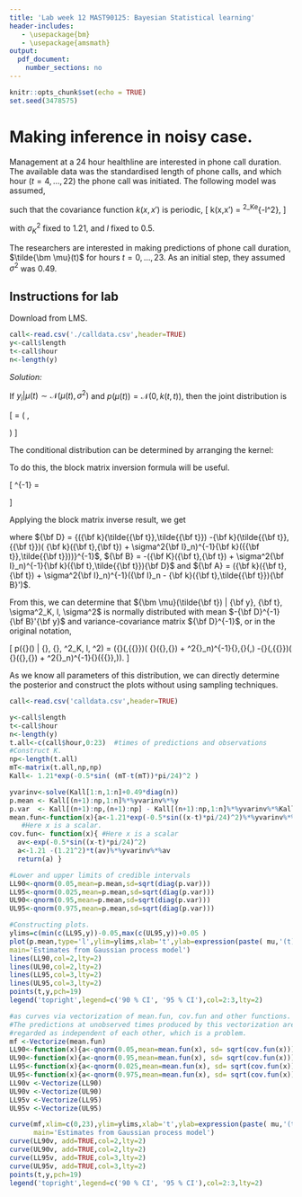 ```yaml
---
title: 'Lab week 12 MAST90125: Bayesian Statistical learning'
header-includes:
   - \usepackage{bm}
   - \usepackage{amsmath}
output: 
  pdf_document:
    number_sections: no
---
```


```r
knitr::opts_chunk$set(echo = TRUE)
set.seed(3478575)
```


# Making inference in noisy case.

Management at a 24 hour healthline are interested in phone call duration. The available data was the standardised length of phone calls, and which hour ($t = 4, \ldots, 22$) the phone call was initiated. The following model was assumed,
\begin{eqnarray}
p(y_i | \mu(t)) &=& \mathcal{N}(\mu(t),\sigma^2) \nonumber \\
p(\mu(t))   &=& \mathcal{N}(0,k(t,t))        \nonumber 
\end{eqnarray}

such that the covariance function $k(x,x')$ is periodic,
\[ k(x,x') = \sigma^2_Ke^{-l\times \sin[(x-x')\pi/24]^2},   \]

with $\sigma^2_K$ fixed to 1.21, and $l$ fixed to $0.5$.

The researchers are interested in making predictions of phone call duration, $\tilde{\bm \mu}(t)$ for hours $t = 0, \ldots, 23$. As an initial step, they assumed $\sigma^2$ was 0.49. 

## Instructions for lab

Download \texttt{call.csv} from LMS.
```r
call<-read.csv('./calldata.csv',header=TRUE)
y<-call$length
t<-call$hour
n<-length(y)
```

\begin{itemize}
\item Based on the information provided, determine the joint distribution of data $\bf y$ and predictions $\tilde{\bm \mu}(t)$.
\item Determine the distribution of $\tilde{\bm \mu}(t)$ conditional on $\bf y$, $\sigma^2$, $\sigma^2_K$ and $l$.
\item Plot the predictions with 90 \% and 95 \% credible intervals along with the observed data. For this problem, would the Highest posterior density (HPD) and central credible intervals be different? Comment, in a Bayesian language, on the behaviour of predictions where no data was observed.
\end{itemize}

*Solution:*

If $y_i|\mu(t) \sim \mathcal{N}(\mu(t),\sigma^2)$ and $p( \mu(t)) = \mathcal{N}(0,k(t,t))$, then the joint distribution is 

\[ \begin{pmatrix} {\bf y} \\ \tilde{\bm \mu}({\bf t}) \end{pmatrix} = \mathcal{N} \bigg( \begin{pmatrix} {\bf 0} \\ {\bf 0} \end{pmatrix},\begin{pmatrix} {\bf k}({\bf t},{\bf t}) + \sigma^2{\bf I}_n & {\bf k}({\bf t},\tilde{\bf t}) \\ {\bf k}(\tilde{\bf t},{\bf t}) & {\bf k}(\tilde{{\bf t}},\tilde{{\bf t}}) \end{pmatrix}  \bigg)   \]

The conditional distribution can be determined by arranging the kernel:
\begin{eqnarray} e^{ - 0.5 \begin{pmatrix} {\bf y}' & \tilde{\bm \mu}({\bf t})' \end{pmatrix}\begin{pmatrix} {\bf k}({\bf t},{\bf t}) + \sigma^2{\bf I}_n & {\bf k}({\bf t},\tilde{\bf t}) \\ {\bf k}(\tilde{\bf t},{\bf t}) & {\bf k}(\tilde{{\bf t}},\tilde{{\bf t}})\end{pmatrix}^{-1}\begin{pmatrix} {\bf y} \\ \tilde{\bm \mu}({\bf t}) \end{pmatrix}} \nonumber   \end{eqnarray}

To do this, the block matrix inversion formula will be useful.

\[ \begin{pmatrix} {\bf A} & {\bf B} \\ {\bf C} & {\bf D} \end{pmatrix}^{-1} = \begin{pmatrix} {\bf A}^{-1} +{\bf A}^{-1}{\bf B}({\bf D} - {\bf C}{\bf A}^{-1}{\bf B})^{-1}{\bf C}{\bf A}^{-1}  &-{\bf A}^{-1}{\bf B}({\bf D} - {\bf C}{\bf A}^{-1}{\bf B})^{-1}   \\-({\bf D} - {\bf C}{\bf A}^{-1}{\bf B})^{-1}{\bf C}{\bf A}^{-1}  & ({\bf D} - {\bf C}{\bf A}^{-1}{\bf B})^{-1} \end{pmatrix}   \]

Applying the block matrix inverse result, we get
\begin{eqnarray} e^{ - 0.5 \begin{pmatrix} {\bf y}' & \tilde{\bm \mu}(\tilde{\bf t})' \end{pmatrix}\begin{pmatrix} {\bf k}({\bf t},{\bf t}) + \sigma^2{\bf I}_n & {\bf k}({\bf t},\tilde{\bf t}) \\ {\bf k}(\tilde{\bf t},{\bf t}) & {\bf k}(\tilde{{\bf t}},\tilde{{\bf t}})\end{pmatrix}^{-1}\begin{pmatrix} {\bf y} \\ \tilde{\bm \mu}({\bf t}) \end{pmatrix}} &=& 
e^{ - 0.5 \begin{pmatrix} {\bf y}' & \tilde{\bm \mu}({\bf t})' \end{pmatrix}\begin{pmatrix} {\bf A} & {\bf B} \\ {\bf B}' & {\bf D} \end{pmatrix} \begin{pmatrix} {\bf y} \\ \tilde{\bm \mu}(\tilde{\bf t}) \end{pmatrix}} \nonumber \\
&=& e^{ - 0.5({\bf y}'{\bf A}{\bf y} + {\bf y}'{\bf B}\tilde{\bm \mu}(\tilde{\bf t}) + \tilde{\bm \mu}(\tilde{\bf t})'{\bf B}'{\bf y} + \tilde{\bm \mu}(\tilde{\bf t})'{\bf D}\tilde{\bm \mu}(\tilde{\bf t})) } \nonumber  \end{eqnarray}

where ${\bf D} = {({\bf k}(\tilde{{\bf t}},\tilde{{\bf t}}) -{\bf k}(\tilde{{\bf t}},{{\bf t}})( {\bf k}({\bf t},{\bf t}) + \sigma^2{\bf I}_n)^{-1}{\bf k}({{\bf t}},\tilde{{\bf t}}))}^{-1}$, ${\bf B} = -({\bf K}({\bf t},{\bf t}) + \sigma^2{\bf I}_n)^{-1}{\bf k}({\bf t},\tilde{{\bf t}}){\bf D}$ and ${\bf A} = ({\bf k}({\bf t},{\bf t}) + \sigma^2{\bf I}_n)^{-1}({\bf I}_n - {\bf k}({\bf t},\tilde{{\bf t}}){\bf B}')$.

From this, we can determine that ${\bm \mu}(\tilde{\bf t}) | {\bf y}, {\bf t}, \sigma^2_K, l, \sigma^2$ is normally distributed with mean $-{\bf D}^{-1}{\bf B}'{\bf y}$ and variance-covariance matrix ${\bf D}^{-1}$, or in the original notation,

\[ p({\bm \mu}(\tilde{\bf t}) | {\bf y}, {\bf t}, \sigma^2_K, l, \sigma^2) = \mathcal{N}({\bf k}(\tilde{{\bf t}},{{\bf t}})( {\bf k}({\bf t},{\bf t}) + \sigma^2{\bf I}_n)^{-1}{\bf y},{\bf k}(\tilde{{\bf t}},\tilde{{\bf t}}) -{\bf k}(\tilde{{\bf t}},{{\bf t}})( {\bf k}({\bf t},{\bf t}) + \sigma^2{\bf I}_n)^{-1}{\bf k}({{\bf t}},\tilde{{\bf t}})).  \]

As we know all parameters of this distribution, we can directly determine the posterior and construct the plots without using sampling techniques.

```r
call<-read.csv('calldata.csv',header=TRUE)

y<-call$length
t<-call$hour
n<-length(y)
t.all<-c(call$hour,0:23)  #times of predictions and observations
#Construct K.
np<-length(t.all)
mT<-matrix(t.all,np,np)
Kall<- 1.21*exp(-0.5*sin( (mT-t(mT))*pi/24)^2 )

yvarinv<-solve(Kall[1:n,1:n]+0.49*diag(n))
p.mean <- Kall[(n+1):np,1:n]%*%yvarinv%*%y
p.var  <- Kall[(n+1):np,(n+1):np] - Kall[(n+1):np,1:n]%*%yvarinv%*%Kall[1:n,(n+1):np]
mean.fun<-function(x){a<-1.21*exp(-0.5*sin((x-t)*pi/24)^2)%*%yvarinv%*%y;return(a) } 
   #Here x is a scalar.
cov.fun<- function(x){ #Here x is a scalar
  av<-exp(-0.5*sin((x-t)*pi/24)^2)
  a<-1.21 -(1.21^2)*t(av)%*%yvarinv%*%av
  return(a) }

#Lower and upper limits of credible intervals
LL90<-qnorm(0.05,mean=p.mean,sd=sqrt(diag(p.var)))
LL95<-qnorm(0.025,mean=p.mean,sd=sqrt(diag(p.var)))
UL90<-qnorm(0.95,mean=p.mean,sd=sqrt(diag(p.var)))
UL95<-qnorm(0.975,mean=p.mean,sd=sqrt(diag(p.var)))

#Constructing plots.
ylims=c(min(c(LL95,y))-0.05,max(c(UL95,y))+0.05 )
plot(p.mean,type='l',ylim=ylims,xlab='t',ylab=expression(paste( mu,'(t)',sep='') ), 
main='Estimates from Gaussian process model')
lines(LL90,col=2,lty=2)
lines(UL90,col=2,lty=2)
lines(LL95,col=3,lty=2)
lines(UL95,col=3,lty=2)
points(t,y,pch=19)
legend('topright',legend=c('90 % CI', '95 % CI'),col=2:3,lty=2)

#as curves via vectorization of mean.fun, cov.fun and other functions.
#The predictions at unobserved times produced by this vectorization are
#regarded as independent of each other, which is a problem.
mf <-Vectorize(mean.fun)
LL90<-function(x){a<-qnorm(0.05,mean=mean.fun(x), sd= sqrt(cov.fun(x)));return(a)}
UL90<-function(x){a<-qnorm(0.95,mean=mean.fun(x), sd= sqrt(cov.fun(x)));return(a)}
LL95<-function(x){a<-qnorm(0.025,mean=mean.fun(x), sd= sqrt(cov.fun(x)));return(a)}
UL95<-function(x){a<-qnorm(0.975,mean=mean.fun(x), sd= sqrt(cov.fun(x)));return(a)}
LL90v <-Vectorize(LL90)
UL90v <-Vectorize(UL90)
LL95v <-Vectorize(LL95)
UL95v <-Vectorize(UL95)

curve(mf,xlim=c(0,23),ylim=ylims,xlab='t',ylab=expression(paste( mu,'(t)',sep='') ), 
      main='Estimates from Gaussian process model')
curve(LL90v, add=TRUE,col=2,lty=2)
curve(UL90v, add=TRUE,col=2,lty=2)
curve(LL95v, add=TRUE,col=3,lty=2)
curve(UL95v, add=TRUE,col=3,lty=2)
points(t,y,pch=19)
legend('topright',legend=c('90 % CI', '95 % CI'),col=2:3,lty=2)

```


